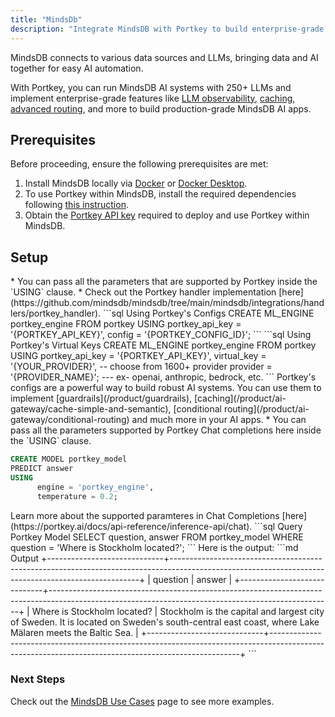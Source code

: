 ```yaml
---
title: "MindsDb"
description: "Integrate MindsDB with Portkey to build enterprise-grade AI use-cases"
---
```


MindsDB connects to various data sources and LLMs, bringing data and AI together for easy AI automation.

With Portkey, you can run MindsDB AI systems with 250+ LLMs and implement enterprise-grade features like [LLM observability](/product/observability), [caching](/product/ai-gateway/cache-simple-and-semantic), [advanced routing](/product/ai-gateway), and more to build production-grade MindsDB AI apps.

## Prerequisites

Before proceeding, ensure the following prerequisites are met:

1. Install MindsDB locally via [Docker](https://docs.mindsdb.com/setup/self-hosted/docker) or [Docker Desktop](https://docs.mindsdb.com/setup/self-hosted/docker-desktop).
2. To use Portkey within MindsDB, install the required dependencies following [this instruction](https://docs.mindsdb.com/setup/self-hosted/docker#install-dependencies).
3. Obtain the [Portkey API key](https://app.portkey.ai) required to deploy and use Portkey within MindsDB.

## Setup
<Steps>
<Step title="Create an AI engine from the Portkey handler">
* You can pass all the parameters that are supported by Portkey inside the `USING` clause.
* Check out the Portkey handler implementation [here](https://github.com/mindsdb/mindsdb/tree/main/mindsdb/integrations/handlers/portkey_handler).


<CodeGroup>
```sql Using Portkey's Configs
CREATE ML_ENGINE portkey_engine
FROM portkey
USING
    portkey_api_key = '{PORTKEY_API_KEY}',
    config = '{PORTKEY_CONFIG_ID}';
```
```sql Using Portkey's Virtual Keys
CREATE ML_ENGINE portkey_engine
FROM portkey
USING
    portkey_api_key = '{PORTKEY_API_KEY}',
    virtual_key = '{YOUR_PROVIDER}', -- choose from 1600+ provider
    provider = '{PROVIDER_NAME}'; --- ex- openai, anthropic, bedrock, etc.
```
</CodeGroup>
<Note>
Portkey's configs are a powerful way to build robust AI systems. You can use them to implement [guardrails](/product/guardrails), [caching](/product/ai-gateway/cache-simple-and-semantic), [conditional routing](/product/ai-gateway/conditional-routing) and much more in your AI apps.
</Note>
</Step>

<Step title="Create a model with portkey_engine">
* You can pass all the parameters supported by Portkey Chat completions here inside the `USING` clause.

```sql Create Portkey Model
CREATE MODEL portkey_model
PREDICT answer
USING
      engine = 'portkey_engine',
      temperature = 0.2;
```
<Note>
Learn more about the supported paramteres in Chat Completions [here](https://portkey.ai/docs/api-reference/inference-api/chat).
</Note>
</Step>

<Step title="Query the model to get predictions">
```sql Query Portkey Model
SELECT question, answer
FROM portkey_model
WHERE question = 'Where is Stockholm located?';
```
Here is the output:
```md Output
+-----------------------------+----------------------------------------------------------------------------------------------------------------------------------------------------+
| question                    | answer                                                                                                                                             |
+-----------------------------+----------------------------------------------------------------------------------------------------------------------------------------------------+
| Where is Stockholm located? |  Stockholm is the capital and largest city of Sweden. It is located on Sweden's south-central east coast, where Lake Mälaren meets the Baltic Sea. |
+-----------------------------+----------------------------------------------------------------------------------------------------------------------------------------------------+
```
</Step>
</Steps>

### Next Steps
Check out the [MindsDB Use Cases](https://docs.mindsdb.com/use-cases/overview) page to see more examples.
